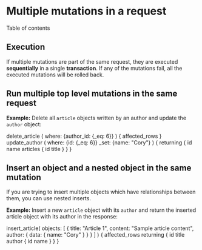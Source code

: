
Multiple mutations in a request
===============================

Table of contents

Execution
---------

If multiple mutations are part of the same request, they are executed
**sequentially** in a single **transaction**. If any of the mutations
fail, all the executed mutations will be rolled back.

Run multiple top level mutations in the same request
----------------------------------------------------

**Example:** Delete all `article` objects written by an author and
update the `author` object:

  delete_article (
    where: {author_id: {_eq: 6}}
  ) {
    affected_rows
  }
  update_author (
    where: {id: {_eq: 6}}
    _set: {name: \"Cory\"}
  ) {
    returning {
      id
      name
      articles {
        id
        title
      }
    }
  }


Insert an object and a nested object in the same mutation
---------------------------------------------------------

If you are trying to insert multiple objects which have relationships
between them, you can use nested inserts.

**Example:** Insert a new `article` object with its `author` and return
the inserted article object with its author in the response:

  insert_article(
    objects: [
      {
        title: \"Article 1\",
        content: \"Sample article content\",
        author: {
          data: {
            name: \"Cory\"
          }
        }
      }
    ]
  ) {
    affected_rows
    returning {
      id
      title
      author {
        id
        name
      }
    }
  }

